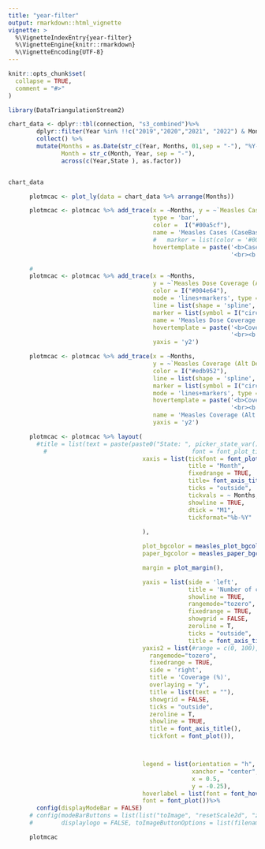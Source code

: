 ```yaml
---
title: "year-filter"
output: rmarkdown::html_vignette
vignette: >
  %\VignetteIndexEntry{year-filter}
  %\VignetteEngine{knitr::rmarkdown}
  %\VignetteEncoding{UTF-8}
---
```


```r
knitr::opts_chunk$set(
  collapse = TRUE,
  comment = "#>"
)
```

```r
library(DataTriangulationStream2)
```


```r
chart_data <- dplyr::tbl(connection, "s3_combined")%>%
        dplyr::filter(Year %in% !!c("2019","2020","2021", "2022") & Months %in% !!months_vector_util() & State %in% !!"Federal Government")%>%
        collect() %>%
        mutate(Months = as.Date(str_c(Year, Months, 01,sep = "-"), "%Y-%b-%d"),
               Month = str_c(Month, Year, sep = "-"),
               across(c(Year,State ), as.factor))


chart_data
```


```r

      plotmcac <- plot_ly(data = chart_data %>% arrange(Months))

      plotmcac <- plotmcac %>% add_trace(x = ~Months, y = ~`Measles Cases (CaseBased)`,
                                         type = 'bar',
                                         color =  I("#00a5cf"),
                                         name = 'Measles Cases (CaseBased) (Sormas)',
                                         #   marker = list(color = '#0000ff'),
                                         hovertemplate = paste('<b>Cases</b>: %{y:.0f}',
                                                               '<br><b style="text-align:left;">Month </b>: %{x}<br>'))

      #
      plotmcac <- plotmcac %>% add_trace(x = ~Months,
                                         y = ~`Measles Dose Coverage (Admin)`,
                                         color = I("#004e64"),
                                         mode = 'lines+markers', type = 'scatter',
                                         line = list(shape = 'spline', linetype = I("solid")),
                                         marker = list(symbol = I("circle")),
                                         name = 'Measles Dose Coverage (Admin) (Dhis2)',
                                         hovertemplate = paste('<b>Coverage %</b>: %{y:.1f}',
                                                               '<br><b style="text-align:left;">Month </b>: %{x}<br>'),
                                         yaxis = 'y2')

      plotmcac <- plotmcac %>% add_trace(x = ~Months,
                                         y = ~`Measles Coverage (Alt Denominator)`,
                                         color = I("#edb952"),
                                         line = list(shape = 'spline', linetype = I("solid")),
                                         marker = list(symbol = I("circle")),
                                         mode = 'lines+markers', type = 'scatter',
                                         hovertemplate = paste('<b>Coverage %</b>: %{y:.1f}',
                                                               '<br><b style="text-align:left;">Month </b>: %{x}<br>'),
                                         name = 'Measles Coverage (Alt Denominator) (Dhis2)',
                                         yaxis = 'y2')

      plotmcac <- plotmcac %>% layout(
        #title = list(text = paste(paste0("State: ", picker_state_var()),paste0("Year: ", picker_year_var()), sep = "     "),
          #                                         font = font_plot_title()),
                                      xaxis = list(tickfont = font_plot(),
                                                   title = "Month",
                                                   fixedrange = TRUE,
                                                   title= font_axis_title(),
                                                   ticks = "outside",
                                                   tickvals = ~ Months,
                                                   showline = TRUE,
                                                   dtick = "M1", 
                                                   tickformat="%b-%Y"
                                                   
                                      ),

                                      plot_bgcolor = measles_plot_bgcolor(),
                                      paper_bgcolor = measles_paper_bgcolor(),

                                      margin = plot_margin(),

                                      yaxis = list(side = 'left',
                                                   title = 'Number of cases',
                                                   showline = TRUE,
                                                   rangemode="tozero",
                                                   fixedrange = TRUE,
                                                   showgrid = FALSE,
                                                   zeroline = T,
                                                   ticks = "outside",
                                                   title = font_axis_title(), tickfont = font_plot()),
                                      yaxis2 = list(#range = c(0, 100),
                                        rangemode="tozero",
                                        fixedrange = TRUE,
                                        side = 'right',
                                        title = 'Coverage (%)',
                                        overlaying = "y",
                                        title = list(text = ""),
                                        showgrid = FALSE,
                                        ticks = "outside",
                                        zeroline = T,
                                        showline = TRUE,
                                        title = font_axis_title(),
                                        tickfont = font_plot()),



                                      legend = list(orientation = "h",   # show entries horizontally
                                                    xanchor = "center",  # use center of legend as anchor
                                                    x = 0.5,
                                                    y = -0.25),
                                      hoverlabel = list(font = font_hoverlabel()),
                                      font = font_plot())%>%
        config(displayModeBar = FALSE)
      # config(modeBarButtons = list(list("toImage", "resetScale2d", "zoomIn2d", "zoomOut2d")),
      #        displaylogo = FALSE, toImageButtonOptions = list(filename = "Chart 2- Confirmed measles cases, MCV 1 coverage.png"))

      plotmcac


```

